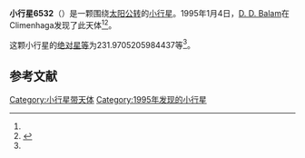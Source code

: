 {{Infobox planet
| bgcolour = #FFFFC0
| name = 6532 Scarfe
| symbol = 
| image = 
| caption = 
| discovery = yes
| discovery_ref = 
| discoverer = [[D._D._Balam|D. D. Balam]]
| discovery_site = [[Climenhaga|Climenhaga]] 
| discovered = 1995年1月4日
| designations = yes
| mp_name = 
| named_after = 
| alt_names = 1995 AC/ 1987 RB3 / 1987 SO22 / 1992 ON10 / 1993 TA40
| mp_category = [[主带小行星|主带小行星]]
| orbit_ref = <ref name="a">[http://ssd.jpl.nasa.gov/sbdb.cgi?sstr=6532 6532 Scarfe] {{Wayback|url=http://ssd.jpl.nasa.gov/sbdb.cgi?sstr=6532 |date=20120408221440 }}，小行星數據庫瀏覽器（JPL Small-Body Database Browser）－[[美国国家航空航天局|美国国家航空航天局]]喷气推进实验室</ref>
| epoch = 2456400.5 (2013年4月18日更新)
| aphelion = {{convert|3.516629895305944|AU|km|3|abbr=on|lk=out}}
| perihelion = {{convert|2.820885083073617|AU|km|3|abbr=on}}
| semimajor = {{convert|3.168757489189781|AU|km|3|abbr=on}}
| eccentricity = 0.109781959
| period = 2060.306969 [[日|日]]<br />5.64[[儒略年|儒略年]]
| avg_speed = 
| inclination = 5.082232494856566
| asc_node = 102.880842754159
| mean_anomaly = 
| arg_peri = 231.9705205984437
| satellites = 
| physical_characteristics = yes
| dimensions = 
| mass = 
| density = 
| surface_grav = 
| escape_velocity = 
| sidereal_day = 
| axial_tilt = 
| pole_ecliptic_lat = 
| pole_ecliptic_lon = 
| albedo = 
| temperatures= 
| temp_name1 = 
| mean_temp_1 = 
| max_temp_1 = 
| temp_name2 = 
| max_temp_2 = 
| spectral_type = 
| abs_magnitude = 231.9705205984437
}}

'''小行星6532'''（{{lang-en|6532 Scarfe}}）是一颗围绕[[太阳|太阳]][[公转|公转]]的[[小行星|小行星]]。1995年1月4日，[[D._D._Balam|D. D. Balam]]在Climenhaga发现了此天体<ref name="a" /><ref>{{cite news|title=小行星列表|url=http://cfa-www.harvard.edu/iau/lists/NumberedMPs.txt|accessdate=2013-07-08|newspaper=哈佛大学|archive-date=2008-05-17|archive-url=https://web.archive.org/web/20080517010638/http://cfa-www.harvard.edu/iau/lists/NumberedMPs.txt|dead-url=no}}</ref>。

这颗小行星的[[绝对星等|绝对星等]]为231.9705205984437等<ref name="a" />。

==参考文献==
{{reflist}}
{{Minor Planet Number|[[小行星6531|小行星6531]]|[[小行星6533|小行星6533]]}}

{{小天体}}

[[Category:小行星带天体|Category:小行星带天体]]
[[Category:1995年发现的小行星|Category:1995年发现的小行星]]

{{asteroid-stub}}